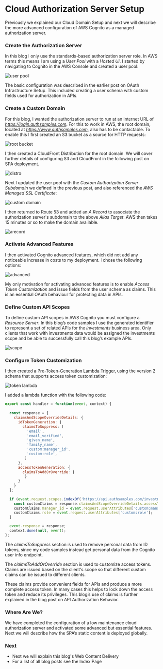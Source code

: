 # Cloud Authorization Server Setup

Previously we explained our <Link href='/posts/cloud-domain-setup'>Cloud Domain Setup</Link> and next we will describe the more advanced configuration of AWS Cognito as a managed authorization server.

### Create the Authorization Server

In this blog I only use the standards-based authorization server role. In AWS terms this means I am using a *User Pool* with a *Hosted UI*. I started by navigating to Cognito in the AWS Console and created a user pool:

![user pool](/images/600/user-pool.jpg)

The basic configuration was described in the earlier post on <Link href='/posts/oauth-infrastructure-setup'>OAuth Infrastructure Setup</Link>. This included creating a user schema with custom fields used for authorization in APIs.

### Create a Custom Domain

For this blog, I wanted the authorization server to run at an internet URL of *https://login.authsamples.com*. For this to work in AWS, the root domain, located at *https://www.authsamples.com*, also has to be contactable. To enable this I first created an S3 bucket as a source for HTTP requests:

![root bucket](/images/600/root-bucket.jpg)

I then created a CloudFront Distribution for the root domain. We will cover further details of configuring S3 and CloudFront in the following post on SPA deployment.

![distro](/images/600/distro.jpg)

Next I updated the user pool with the *Custom Authorization Server Subdomain* we defined in the previous post, and also referenced the *AWS Managed SSL Certificate*:

![custom domain](/images/600/custom-domain.jpg)

I then returned to Route 53 and added an *A Record* to associate the authorization server's subdomain to the above *Alias Target*. AWS then takes 15 minutes or so to make the domain available.

![arecord](/images/600/arecord.jpg)

### Activate Advanced Features

I then activated Cognito advanced features, which did not add any noticeable increase in costs to my deployment. I chose the following options:

![advanced](/images/600/advanced.jpg)

My only motivation for activating advanced features is to enable *Access Token Customization* and issue fields from the user schema as claims. This is an essential OAuth behaviour for protecting data in APIs.

### Define Custom API Scopes

To define custom API scopes in AWS Cognito you must configure a *Resource Server*. In this blog’s code samples I use the generated identifier to represent a set of related APIs for the *investments* business area. Only clients that work with investments data would be assigned the investments scope and be able to successfully call this blog’s example APIs.

![scope](/images/600/scope.jpg)

### Configure Token Customization

I then created a [Pre-Token-Generation Lambda Trigger](https://docs.aws.amazon.com/cognito/latest/developerguide/user-pool-lambda-pre-token-generation.html), using the version 2 schema that supports access token customization:

![token lambda](/images/600/token-lambda.jpg)

I added a lambda function with the following code:

```javascript
export const handler = function(event, context) {
  
  const response = {
    claimsAndScopeOverrideDetails: {
      idTokenGeneration: {
        claimsToSuppress: [
          'email',
          'email_verified',
          'given_name',
          'family_name',
          'custom:manager_id',
          'custom:role',
    	 ]
      },
      accessTokenGeneration: {
        claimsToAddOrOverride: {
    	 }
      }
    }
  };
  
  if (event.request.scopes.indexOf('https://api.authsamples.com/investments') !== -1) {
    const customClaims = response.claimsAndScopeOverrideDetails.accessTokenGeneration.claimsToAddOrOverride;
    customClaims.manager_id = event.request.userAttributes['custom:manager_id'];
    customClaims.role = event.request.userAttributes['custom:role'];
  }

  event.response = response;
  context.done(null, event);
};
```

The *claimsToSuppress* section is used to remove personal data from ID tokens, since my code samples instead get personal data from the Cognito user info endpoint.

The *claimsToAddOrOverride* section is used to customize access tokens. Claims are issued based on the client's scope so that different custom claims can be issued to different clients.

These claims provide convenient fields for APIs and produce a more complete access token. In many cases this helps to lock down the access token and reduce its privileges. This blog’s use of claims is further explained in the blog post on <Link href='/posts/api-authorization-design'>API Authorization Behavior</Link>.

### Where Are We?

We have completed the configuration of a low maintenance cloud authorization server and activated some advanced but essential features. Next we will describe how the SPA’s static content is deployed globally.

### Next

- Next we will explain this blog's <Link href='/posts/cdn-static-content-delivery'>Web Content Delivery</Link>
- For a list of all blog posts see the <Link href='/posts/index'>Index Page</Link>